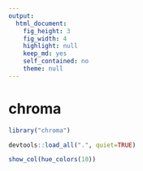 ```yaml
---
output: 
  html_document: 
    fig_height: 3
    fig_width: 4
    highlight: null
    keep_md: yes
    self_contained: no
    theme: null
---
```

# chroma


```r
library("chroma")
```
```r
devtools::load_all(".", quiet=TRUE)
```

```r
show_col(hue_colors(10))
```


